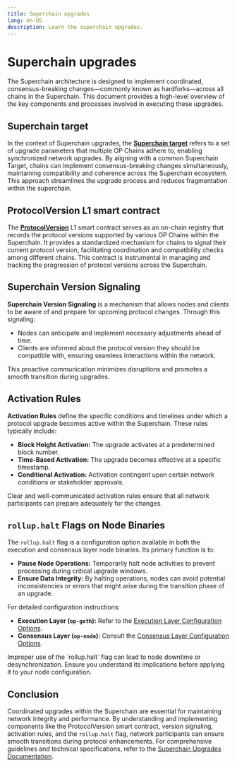 ```yaml
---
title: Superchain upgrades
lang: en-US
description: Learn the superchain upgrades.
---
```



# Superchain upgrades

The Superchain architecture is designed to implement coordinated, consensus-breaking changes—commonly known as hardforks—across all chains in the Superchain. 
This document provides a high-level overview of the key components and processes involved in executing these upgrades.

## Superchain target

In the context of Superchain upgrades, the **[Superchain target](https://specs.optimism.io/protocol/superchain-upgrades.html#superchain-target)** refers to a set of upgrade parameters that multiple OP Chains adhere to, enabling synchronized network upgrades. 
By aligning with a common Superchain Target, chains can implement consensus-breaking changes simultaneously, maintaining compatibility and coherence across the Superchain ecosystem. 
This approach streamlines the upgrade process and reduces fragmentation within the superchain.

## ProtocolVersion L1 smart contract

The **[ProtocolVersion](https://specs.optimism.io/protocol/superchain-upgrades.html#protocolversions-l1-contract)** L1 smart contract serves as an on-chain registry that records the protocol versions supported by various OP Chains within the Superchain. 
It provides a standardized mechanism for chains to signal their current protocol version, facilitating coordination and compatibility checks among different chains. 
This contract is instrumental in managing and tracking the progression of protocol versions across the Superchain.

## Superchain Version Signaling

**Superchain Version Signaling** is a mechanism that allows nodes and clients to be aware of and prepare for upcoming protocol changes. Through this signaling:

- Nodes can anticipate and implement necessary adjustments ahead of time.
- Clients are informed about the protocol version they should be compatible with, ensuring seamless interactions within the network.

This proactive communication minimizes disruptions and promotes a smooth transition during upgrades.

## Activation Rules

**Activation Rules** define the specific conditions and timelines under which a protocol upgrade becomes active within the Superchain. These rules typically include:

- **Block Height Activation:** The upgrade activates at a predetermined block number.
- **Time-Based Activation:** The upgrade becomes effective at a specific timestamp.
- **Conditional Activation:** Activation contingent upon certain network conditions or stakeholder approvals.

Clear and well-communicated activation rules ensure that all network participants can prepare adequately for the changes.

## `rollup.halt` Flags on Node Binaries

The `rollup.halt` flag is a configuration option available in both the execution and consensus layer node binaries. Its primary function is to:

- **Pause Node Operations:** Temporarily halt node activities to prevent processing during critical upgrade windows.
- **Ensure Data Integrity:** By halting operations, nodes can avoid potential inconsistencies or errors that might arise during the transition phase of an upgrade.

For detailed configuration instructions:

- **Execution Layer (`op-geth`):** Refer to the [Execution Layer Configuration Options](https://docs.optimism.io/operators/node-operators/configuration/execution-config#rolluphalt).
- **Consensus Layer (`op-node`):** Consult the [Consensus Layer Configuration Options](https://docs.optimism.io/operators/node-operators/configuration/consensus-config#rolluphalt).

<Callout type="warning">
Improper use of the `rollup.halt` flag can lead to node downtime or desynchronization. Ensure you understand its implications before applying it to your node configuration.
</Callout>

## Conclusion

Coordinated upgrades within the Superchain are essential for maintaining network integrity and performance. By understanding and implementing components like the ProtocolVersion smart contract, version signaling, activation rules, and the `rollup.halt` flag, network participants can ensure smooth transitions during protocol enhancements. For comprehensive guidelines and technical specifications, refer to the [Superchain Upgrades Documentation](https://specs.optimism.io/protocol/superchain-upgrades.html).

